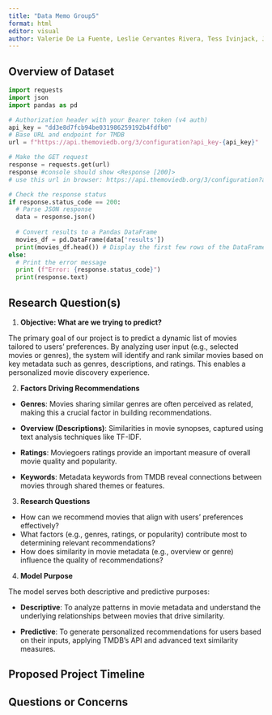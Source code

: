 ```yaml
---
title: "Data Memo Group5"
format: html
editor: visual
author: Valerie De La Fuente, Leslie Cervantes Rivera, Tess Ivinjack, Jiajia Feng
---
```


## Overview of Dataset

```python
import requests
import json
import pandas as pd

# Authorization header with your Bearer token (v4 auth)
api_key = "dd3e8d7fcb94be031986259192b4fdfb0"
# Base URL and endpoint for TMDB
url = f"https://api.themoviedb.org/3/configuration?api_key-{api_key}"

# Make the GET request
response = requests.get(url)
response #console should show <Response [200]>
# use this url in browser: https://api.themoviedb.org/3/configuration?api_key=de8d7fcb94be031986259192b4fdfb0

# Check the response status
if response.status_code == 200:
  # Parse JSON response
  data = response.json()
  
  # Convert results to a Pandas DataFrame
  movies_df = pd.DataFrame(data['results'])
  print(movies_df.head()) # Display the first few rows of the DataFrame
else:
  # Print the error message
  print (f"Error: {response.status_code}")
  print(response.text)
```


## Research Question(s)

1.  **Objective: What are we trying to predict?**

The primary goal of our project is to predict a dynamic list of movies tailored to users’ preferences. By analyzing user input (e.g., selected movies or genres), the system will identify and rank similar movies based on key metadata such as genres, descriptions, and ratings. This enables a personalized movie discovery experience.

2.  **Factors Driving Recommendations**

-   **Genres**: Movies sharing similar genres are often perceived as related, making this a crucial factor in building recommendations.

-   **Overview (Descriptions)**: Similarities in movie synopses, captured using text analysis techniques like TF-IDF.

-   **Ratings**: Moviegoers ratings provide an important measure of overall movie quality and popularity.

-   **Keywords**: Metadata keywords from TMDB reveal connections between movies through shared themes or features.

3.  **Research Questions**

-   How can we recommend movies that align with users’ preferences effectively?
-   What factors (e.g., genres, ratings, or popularity) contribute most to determining relevant recommendations?
-   How does similarity in movie metadata (e.g., overview or genre) influence the quality of recommendations?

4.  **Model Purpose**

The model serves both descriptive and predictive purposes:

-   **Descriptive**: To analyze patterns in movie metadata and understand the underlying relationships between movies that drive similarity.

-   **Predictive**: To generate personalized recommendations for users based on their inputs, applying TMDB’s API and advanced text similarity measures.

## Proposed Project Timeline

## Questions or Concerns
